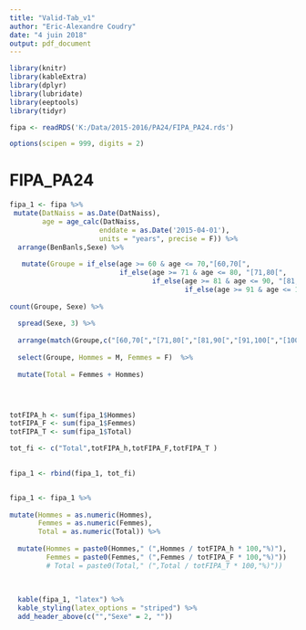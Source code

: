 ```yaml
---
title: "Valid-Tab_v1"
author: "Eric-Alexandre Coudry"
date: "4 juin 2018"
output: pdf_document
---
```


```r
library(knitr)
library(kableExtra)
library(dplyr)
library(lubridate)
library(eeptools)
library(tidyr)

fipa <- readRDS('K:/Data/2015-2016/PA24/FIPA_PA24.rds')

options(scipen = 999, digits = 2)
```

# FIPA_PA24

```r

fipa_1 <- fipa %>% 
 mutate(DatNaiss = as.Date(DatNaiss),
        age = age_calc(DatNaiss, 
                      enddate = as.Date('2015-04-01'), 
                      units = "years", precise = F)) %>%
  arrange(BenBanls,Sexe) %>%
 
   mutate(Groupe = if_else(age >= 60 & age <= 70,"[60,70[",
                           if_else(age >= 71 & age <= 80, "[71,80[",
                                   if_else(age >= 81 & age <= 90, "[81,90[",
                                           if_else(age >= 91 & age <= 100, "[91,100[", "[100 et +["))))) %>%
  
count(Groupe, Sexe) %>%
  
  spread(Sexe, 3) %>%
  
  arrange(match(Groupe,c("[60,70[","[71,80[","[81,90[","[91,100[","[100 et +["))) %>%
  
  select(Groupe, Hommes = M, Femmes = F)  %>%
  
  mutate(Total = Femmes + Hommes)




totFIPA_h <- sum(fipa_1$Hommes)
totFIPA_F <- sum(fipa_1$Femmes)
totFIPA_T <- sum(fipa_1$Total)

tot_fi <- c("Total",totFIPA_h,totFIPA_F,totFIPA_T )

  
fipa_1 <- rbind(fipa_1, tot_fi)


fipa_1 <- fipa_1 %>%
  
mutate(Hommes = as.numeric(Hommes),
       Femmes = as.numeric(Femmes),
       Total = as.numeric(Total)) %>%
  
  mutate(Hommes = paste0(Hommes," (",Hommes / totFIPA_h * 100,"%)"),
         Femmes = paste0(Femmes," (",Femmes / totFIPA_F * 100,"%)"))
         # Total = paste0(Total," (",Total / totFIPA_T * 100,"%)"))
         
         
         
  kable(fipa_1, "latex") %>%       
  kable_styling(latex_options = "striped") %>%
  add_header_above(c("","Sexe" = 2, ""))

```
